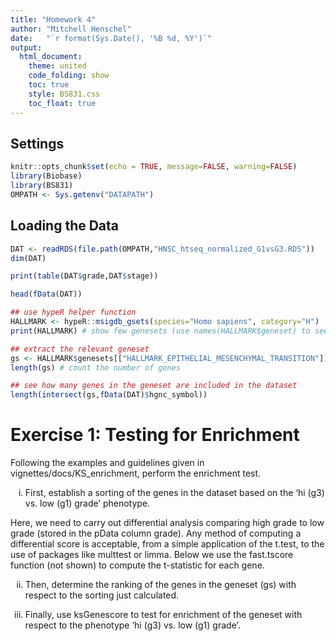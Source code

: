```yaml
---
title: "Homework 4"
author: "Mitchell Henschel"
date:   "`r format(Sys.Date(), '%B %d, %Y')`"
output:
  html_document:
    theme: united
    code_folding: show
    toc: true
    style: BS831.css 
    toc_float: true
---
```


## Settings
```r
knitr::opts_chunk$set(echo = TRUE, message=FALSE, warning=FALSE)
library(Biobase)
library(BS831)
OMPATH <- Sys.getenv("DATAPATH")
```

## Loading the Data
```r
DAT <- readRDS(file.path(OMPATH,"HNSC_htseq_normalized_G1vsG3.RDS"))
dim(DAT)
```
```r
print(table(DAT$grade,DAT$stage))
```
```r
head(fData(DAT))
```
```r
## use hypeR helper function
HALLMARK <- hypeR::msigdb_gsets(species="Homo sapiens", category="H")
print(HALLMARK) # show few genesets (use names(HALLMARK$geneset) to see all)
```
```r
## extract the relevant geneset
gs <- HALLMARK$genesets[["HALLMARK_EPITHELIAL_MESENCHYMAL_TRANSITION"]]
length(gs) # count the number of genes
```
```r
## see how many genes in the geneset are included in the dataset
length(intersect(gs,fData(DAT)$hgnc_symbol)) 
```

# Exercise 1: Testing for Enrichment
Following the examples and guidelines given in vignettes/docs/KS_enrichment, perform the enrichment test.

i. First, establish a sorting of the genes in the dataset based on the 'hi (g3) vs. low (g1) grade' phenotype.

Here, we need to carry out differential analysis comparing high grade to low grade (stored in the pData column grade). Any method of computing a differential score is acceptable, from a simple application of the t.test, to the use of packages like multtest or limma. Below we use the fast.tscore function (not shown) to compute the t-statistic for each gene.

ii. Then, determine the ranking of the genes in the geneset (gs) with respect to the sorting just calculated.

iii. Finally, use ksGenescore to test for enrichment of the geneset with respect to the phenotype 'hi (g3) vs. low (g1) grade'.

